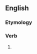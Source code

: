 ==English==

===Etymology===
{{suffix|note|est|lang=en}}

===Verb===
{{head|en|verb form}}

# {{en-archaic second-person singular of|note|lang=en}}